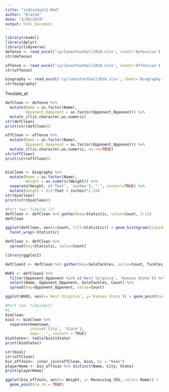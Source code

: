 ```yaml
---
title: "individual2.Rmd"
author: "Elaine"
date: "3/26/2019"
output: html_document
---
```


```r
library(readxl)
library(dplyr)
library(tidyverse)
defense <- read_excel('cyclonesFootball2018.xlsx', sheet='Defensive')
str(defense)

offense <- read_excel('cyclonesFootball2018.xlsx', sheet='Offensive')
str(offense)

biography <- read_excel('cyclonesFootball2018.xlsx', sheet='Biography')
str(biography)
```

?mutate_at
```r
defClean <- defense %>%
  mutate(Name = as.factor(Name),
         Opponent_Opponent = as.factor(Opponent_Opponent)) %>%
  mutate_if(is.character,as.numeric)
str(defClean)
print(str(defClean))

offClean <- offense %>%
  mutate(Name = as.factor(Name),
         Opponent_Opponent = as.factor(Opponent_Opponent)) %>%
  mutate_if(is.character,as.numeric, na.rm=TRUE)
str(offClean)
print(str(offClean))


bioClean <- biography %>%
  mutate(Name = as.factor(Name),
         Weight = as.numeric(Weight)) %>%
  separate(Height, c('feet', 'inches'), "-", convert=TRUE) %>%
  mutate(Height = (12*feet + inches)*2.54)
str(bioClean)
print(str(bioClean))
```

```r
#Part two: Tidying (1)
defClean <- defClean %>% gather(key=Statistic, value=Count, 3:11)
defClean

ggplot(defClean, aes(x=Count, fill=Statistic)) + geom_histogram(binwidth=0.7) +
  facet_wrap(~Statistic)

defClean <- defClean %>%
  spread(key=Statistic, value=Count)

library(ggplot2)

defClean2 <- defClean %>% gather(key=SoloTackles, value=Count, Tackles_Solo)

WVKS <- defClean2 %>%
  filter(Opponent_Opponent %in% c('West Virginia', 'Kansas State')) %>%
  select(Name, Opponent_Opponent, SoloTackles, Count) %>%
  spread(key=Opponent_Opponent, value=Count)

ggplot(WVKS, aes(x=`West Virginia`, y=`Kansas State`)) + geom_point(na.rm=TRUE) + xlab('West Virgina: Solo Tackles') + ylab('Kansas State: Solo Tackles')

```

```r
#Part two: Tidying(2)
#1. 
bioClean
bio1 <- bioClean %>%
  separate(Hometown,
           into=c('City', 'State'),
           sep=', ', convert = TRUE)
bioStates<- table(bio1$State)
print(bioStates)
```

```r
str(bio1)
str(offClean)
bio_offJoin<- inner_join(offClean, bio1, by = "Name")
playerHome <- bio_offJoin %>% distinct(Name, City, State)
print(playerHome)

ggplot(bio_offJoin, aes(x= Weight, y= Receiving_YDS, color= Name)) +
  geom_point(na.rm = TRUE)
```